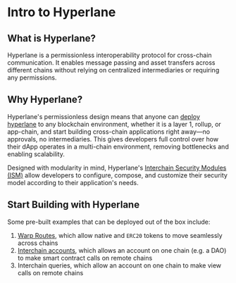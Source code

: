 # Intro to Hyperlane

## What is Hyperlane?

Hyperlane is a permissionless interoperability protocol for cross-chain communication. It enables message passing and asset transfers across different chains without relying on centralized intermediaries or requiring any permissions.

## Why Hyperlane?

Hyperlane's permissionless design means that anyone can [deploy hyperlane](https://docs.hyperlane.xyz/docs/deploy-hyperlane) to any blockchain environment, whether it is a layer 1, rollup, or app-chain, and start building cross-chain applications right away—no approvals, no intermediaries. This gives developers full control over how their dApp operates in a multi-chain environment, removing bottlenecks and enabling scalability.

Designed with modularity in mind, Hyperlane's [Interchain Security Modules (ISM)](https://docs.hyperlane.xyz/docs/protocol/ISM/modular-security) allow developers to configure, compose, and customize their security model according to their application's needs.

## Start Building with Hyperlane

Some pre-built examples that can be deployed out of the box include:

1. [Warp Routes](https://docs.hyperlane.xyz/docs/protocol/warp-routes/warp-routes-overview), which allow native and `ERC20` tokens to move seamlessly across chains
2. [Interchain accounts](https://docs.hyperlane.xyz/docs/reference/applications/interchain-account), which allows an account on one chain (e.g. a DAO) to make smart contract calls on remote chains
3. Interchain queries, which allow an account on one chain to make view calls on remote chains

